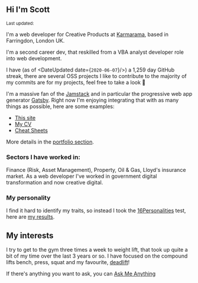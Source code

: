 ## Hi I'm Scott

<Small>
  Last updated: <DateUpdated date={`2020-06-07`} small={`true`} />
</Small>

I'm a web developer for Creative Products at [Karmarama], based in
Farringdon, London UK.

I'm a second career dev, that reskilled from a VBA analyst developer
role into web development.

I have (as of <DateUpdated date={`2020-06-07`}/>) a 1,259 day GitHub
streak, there are several OSS projects I like to contribute to the
majority of my commits are for my projects, feel free to take a look
👀

I'm a massive fan of the [Jamstack] and in particular the progressive
web app generator [Gatsby]. Right now I'm enjoying integrating that
with as many things as possible, here are some examples:

- [This site]
- [My CV]
- [Cheat Sheets]

More details in the [portfolio section].

### Sectors I have worked in:

Finance (Risk, Asset Management), Property, Oil & Gas, Lloyd's
insurance market. As a web developer I've worked in government digital
transformation and now creative digital.

### My personality

I find it hard to identify my traits, so instead I took the
[16Personalities] test, here are [my results].

## My interests

I try to get to the gym three times a week to weight lift, that took
up quite a bit of my time over the last 3 years or so. I have focused
on the compound lifts bench, press, squat and my favourite,
[deadlift]!

If there's anything you want to ask, you can [Ask Me Anything]

<!-- Links -->

[karmarama]: https://karmarama.com
[vba]: https://en.wikipedia.org/wiki/Visual_Basic_for_Applications
[now]: https://zeit.co/now
[gatsby]: https://www.gatsbyjs.org/
[this site]: https://scottspence.com
[my cv]: https://mecv.xyz
[cheat sheets]: https://cheatsheets.xyz
[deadlift]: https://www.youtube.com/watch?v=b8sadCd7Lhc
[react static]: https://react-static.js.org/
[ask me anything]: https://github.com/spences10/ama
[16personalities]: https://www.16personalities.com/
[my results]: https://www.16personalities.com/profiles/ba01a67248b68
[netlify]: http://netlify.com/
[jamstack]: https://jamstack.org/
[portfolio section]: #portfolio

